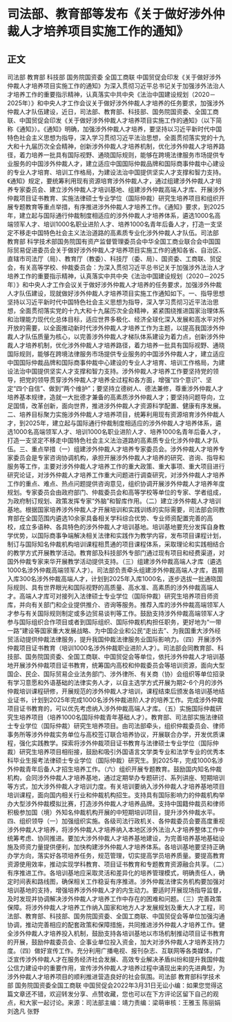 # 司法部、教育部等发布《关于做好涉外仲裁人才培养项目实施工作的通知》
## 正文
司法部 教育部 科技部 国务院国资委 全国工商联 中国贸促会印发《关于做好涉外仲裁人才培养项目实施工作的通知》为深入贯彻习近平总书记关于加强涉外法治人才培养工作的重要指示精神，认真落实中共中央《法治中国建设规划（2020－2025年）》和中央人才工作会议关于做好涉外仲裁人才培养的任务要求，加强涉外仲裁人才队伍建设，近日，司法部、教育部、科技部、国务院国资委、全国工商联、中国贸促会印发《关于做好涉外仲裁人才培养项目实施工作的通知》（以下简称《通知》）。《通知》明确，加强涉外仲裁人才培养，要坚持以习近平新时代中国特色社会主义思想为指导，深入学习贯彻习近平法治思想，全面贯彻落实党的十九大和十九届历次全会精神，创新涉外仲裁人才培养机制，优化涉外仲裁人才培养路径，着力培养一批具有国际视野、通晓国际规则，能够在跨境法律服务市场提供专业服务的中国涉外仲裁人才，建立适应中国国际仲裁品牌和国际商事仲裁中心建设的专业人才培育、培训工作格局，为建设法治中国提供坚实人才支撑和智力支持。《通知》规定，要统筹利用现有资源培育涉外仲裁人才，通过组建涉外仲裁人才培养专家委员会、建立涉外仲裁人才培训基地、组建涉外仲裁高端人才库、开展涉外仲裁项目证书教育、实施法律硕士专业学位（国际仲裁）研究生培养项目和组织开展专题教育等重点举措，有序推进涉外仲裁人才培养工作。《通知》要求，到2025年，建立起与国际通行仲裁制度相适应的涉外仲裁人才培养体系，遴选1000名高端领军人才、培训1000名职业进阶人才、培养1000名青年后备人才，打造一支坚定不移走中国特色社会主义法治道路的高素质专业化涉外仲裁人才队伍。司法部 教育部 科学技术部国务院国有资产监督管理委员会中华全国工商业联合会中国国际贸易促进委员会关于做好涉外仲裁人才培养项目实施工作的通知各省、自治区、直辖市司法厅（局）、教育厅（教委）、科技厅（委、局）、国资委、工商联、贸促会，有关高等学校、仲裁委员会：为深入贯彻习近平总书记关于加强涉外法治人才培养工作的重要指示精神，认真落实中共中央《法治中国建设规划（2020－2025年）》和中央人才工作会议关于做好涉外仲裁人才培养的任务要求，加强涉外仲裁人才队伍建设，现就做好涉外仲裁人才培养项目实施工作通知如下。一、指导思想坚持以习近平新时代中国特色社会主义思想为指导，深入学习贯彻习近平法治思想，全面贯彻落实党的十九大和十九届历次全会精神，紧紧围绕推进国家治理体系和治理能力现代化总体目标，适应世界多极化、经济全球化深入发展和高水平对外开放的需要，以全面推动新时代涉外仲裁人才培养工作为主题，以提高我国涉外仲裁人才队伍质量为核心，以完善涉外仲裁人才梯队体系建设为着力点，创新涉外仲裁人才培养机制，优化涉外仲裁人才培养路径，着力培养一批具有国际视野、通晓国际规则，能够在跨境法律服务市场提供专业服务的中国涉外仲裁人才，建立适应中国国际仲裁品牌和国际商事仲裁中心建设的专业人才培育、培训工作格局，为建设法治中国提供坚实人才支撑和智力支持。涉外仲裁人才培养工作要坚持党的领导，把党的领导贯穿涉外仲裁人才培养全过程和各方面，增强“四个意识”、坚定“四个自信”、做到“两个维护”；要坚持立德树人、德法兼修，尊重涉外仲裁人才培养基本规律，造就一大批德才兼备的高素质涉外仲裁人才；要坚持问题导向，立足国情，改革创新，面向世界，推进涉外仲裁人才资源科学配置、健康有序发展。二、培养目标聚力实施涉外仲裁人才培养项目，统筹利用现有资源培育涉外仲裁人才，到2025年，建立起与国际通行仲裁制度相适应的涉外仲裁人才培养体系，遴选1000名高端领军人才、培训1000名职业进阶人才、培养1000名青年后备人才，打造一支坚定不移走中国特色社会主义法治道路的高素质专业化涉外仲裁人才队伍。三、重点举措（一）组建涉外仲裁人才培养专家委员会。涉外仲裁人才培养专家委员会是专家咨询协调机构，承担开展涉外仲裁人才培养的研究、咨询、指导和服务等工作，主要对涉外仲裁人才培养工作的重大政策、重大事项、重大项目进行研究论证，对涉外仲裁人才培养工作重大问题进行调查研究，对涉外仲裁人才培养工作的重点、难点、热点问题提供咨询意见，组织协调开展涉外仲裁人才培养年度规划。专家委员会由政府部门、仲裁委员会和高等学校等单位的专家、学者组成，为政府制订规划、政策发挥专家“外脑”和智库作用。（二）建立涉外仲裁人才培训基地。根据国家培养涉外仲裁人才开展培训和实践训练的实际需要，司法部会同教育部在全国范围内遴选10余家具备相关学科综合优势、专业师资配置完善的高校，成立多语种、各具特色的涉外仲裁人才培训基地。培训基地要充分发挥自身教学优势，以国际商事争端解决相关法律和实践作为教学内容，发布项目课程计划，制订与国际知名仲裁机构培训课程相贯通的项目课程体系，采取理论和实践相结合的教学方式开展教学活动。教育部及科技部外专部门通过现有项目和经费渠道，对国外仲裁专家来华开展教学活动提供支持。（三）组建涉外仲裁高端人才库（遴选1000名涉外仲裁高端领军人才）。司法部负责牵头组建涉外仲裁高端人才库，首期入库300名涉外仲裁高端人才，计划到2025年入库1000名，逐步选拔一批通晓国际规则、具有世界眼光和国际视野的高质量、高水准、高素质的涉外仲裁高端人才。高端人才库可对接列入法律硕士专业学位（国际仲裁）研究生培养项目师资库，并向有关部门和企业提供推介、咨询等服务。推荐入库的涉外仲裁高端领军人才参与有关国际规则制定或多边贸易谈判等工作。鼓励支持涉外仲裁高端领军人才参与国际组织合作项目或者到国际组织、国际仲裁机构担任职务，更好地为“一带一路”建设等国家重大发展战略、为中国企业和公民“走出去”、为我国重大涉外经贸活动提供仲裁法律服务，提升我国仲裁法律服务业国际影响力。（四）开展涉外仲裁项目证书教育（培训1000名涉外仲裁职业进阶人才）。司法部会同教育部、科技部、国务院国资委、全国工商联、中国贸促会等单位，依托涉外仲裁人才培训基地开展涉外仲裁项目证书教育，统筹国内高校和仲裁委员会等培训资源，面向大型国企、民企、国际贸易企业法务部门、涉外律所、有关商（协）会组织等单位招录有学习意愿和外语基础的法律实务人才，以自主选学方式开展为期2-6个月的涉外仲裁培训课程研修，开展规范的涉外仲裁人才培训，课程结束后颁发各培训基地结业证书，计划到2025年完成1000名涉外仲裁进阶人才的培养工作。完成涉外仲裁项目证书教育的，可以优先考虑纳入涉外仲裁高端人才库。（五）实施国际仲裁研究生培养项目（培养1000名国际仲裁青年基础人才）。教育部、司法部实施法律硕士专业学位（国际仲裁）研究生培养项目。由司法部牵头，组织仲裁委员会、律师事务所等涉外仲裁实务单位与高校签订联合培养协议，开展联合办学，开发优质课程，强化实践教学。探索将涉外仲裁项目证书教育与法律硕士专业学位（国际仲裁）研究生培养项目相衔接，鼓励和吸引外国语言文学类专业和法学专业的优秀本科毕业生报考法律硕士专业学位（国际仲裁）研究生。到2025年，完成1000名涉外仲裁青年后备人才招生培养工作。（六）组织开展专题教育。鼓励国内知名仲裁机构，会同涉外仲裁人才培养基地，通过定期举办专题研讨、系列讲座、短期培训等方式，加大涉外仲裁人才培训力度。有关培训要纳入涉外仲裁人才培养基地项目培训课程，面向国内相关行业和仲裁机构招生。支持具有国际影响力的仲裁机构举办大型涉外仲裁模拟比赛，打造涉外仲裁人才培养品牌。支持中国籍仲裁员和律师积极参加国（境）外知名仲裁机构开展的中短期培训项目，提升涉外仲裁水平。 四、组织领导（一）加强组织实施。各级司法行政机关、各仲裁委员会要高度重视涉外仲裁人才培养，将涉外仲裁人才培养纳入本地区涉外法治人才培养整体工作中统筹考虑、协同推进。要加大涉外仲裁人才培养基地建设，为完善培养基地基础设施及师资力量提供便利，加快构建涉外仲裁人才培养体系。各培训基地要坚持正确办学方向，落实好各项培养任务，规范管理，切实提高学员培养质量。要提高教育资源使用效率，推动实现学科教育、项目证书教育和专题教育资源融合共享。（二）有序推进工作。各培训基地应采取灵活和差异化的培养管理模式，明确责任人，确定时间表和路线图，确保相关工作稳妥有序推进。涉外仲裁法律实务机构要加强对培训基地的支持，增强培养涉外仲裁人才的内生动力。要适时开展现场指导监督，及时发现并协调解决涉外仲裁人才培养工作中存在的困难和问题。（三）完善政策保障。将涉外仲裁人才培养工作纳入国家和地方人才发展规划及重大人才工程，司法部、教育部、科技部、国务院国资委、全国工商联、中国贸促会等单位加强沟通协调，推动完善相应的配套政策和保障措施，共同推进涉外仲裁人才培养工作。健全涉外仲裁人才培养投入机制，鼓励支持各培训基地以市场机制推动项目证书教育的开展，鼓励仲裁委员会、企事业单位投入资金，加大对涉外仲裁人才培养支持力度。（四）做好宣传工作。充分利用广播电视、报刊杂志、互联网等各类媒体，广泛宣传涉外仲裁人才在服务经济社会发展、高效专业解决矛盾纠纷和提升我国仲裁公信力建设中的重要作用，宣传涉外仲裁人才培养过程中涌现出来的先进典型，为涉外仲裁人才培养项目的顺利推进营造良好的社会氛围。司法部   教育部科学技术部   国务院国资委全国工商联    中国贸促会2022年3月31日无讼小编：如果您觉得这篇文章还不错，欢迎转发分享、点赞收藏，您也可以在下方评论区留下自己的观点，和大家一起讨论。来源：司法部主编：靖力责编：梁萌审核：王雅玉 陈丽娟 刘逸凡 张野